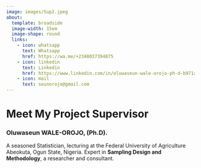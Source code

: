 ```yaml
---
image: images/Sup2.jpeg
about: 
  template: broadside
  image-width: 15em
  image-shape: round
  links: 
    - icon: whatsapp
      text: Whatsapp
      href: https://wa.me/+2348037394875
    - icon: linkedin
      text: Linkedin
      href: https://www.linkedin.com/in/oluwaseun-wale-orojo-ph-d-b971a6198?lipi=urn%3Ali%3Apage%3Ad_flagship3_profile_view_base_contact_details%3BTWU4rDLMRNS0xpEaqhmOqw%3D%3D
    - icon: mail
      text: seunorojo@gmail.com
---
```


# Meet My Project Supervisor

### **Oluwaseun WALE-OROJO, (Ph.D).**

A seasoned Statistician, lecturing at the Federal University of Agriculture Abeokuta, Ogun State, Nigeria. Expert in **Sampling Design and Methodology**, a researcher and consultant.

